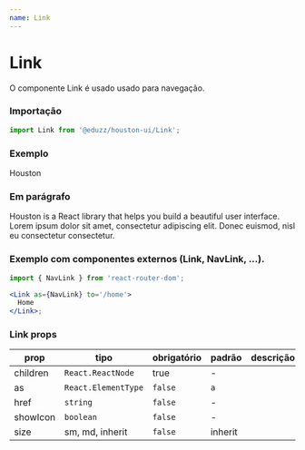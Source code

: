 ```yaml
---
name: Link
---
```





# Link

O componente Link é usado usado para navegação.

### Importação

```js
import Link from '@eduzz/houston-ui/Link';
```

### Exemplo

<Playground>
  <Link href='https://eduzz.github.io/houston/ui-components/Link' showIcon>
    Houston
  </Link>
</Playground>

### Em parágrafo

<Playground>
  <Paragraph>
    Houston is a React library that <Link href='https://eduzz.github.io/houston/ui-components/Link'>helps</Link> you
    build a beautiful user interface. Lorem ipsum dolor sit amet, consectetur adipiscing elit. Donec euismod, nisl eu
    consectetur consectetur.
  </Paragraph>
</Playground>

### Exemplo com componentes externos (Link, NavLink, ...).

```jsx
import { NavLink } from 'react-router-dom';

<Link as={NavLink} to='/home'>
  Home
</Link>;
```

### Link props

| prop     | tipo                | obrigatório | padrão  | descrição |
| -------- | ------------------- | ----------- | ------- | --------- |
| children | `React.ReactNode`   | true        | -       |           |
| as       | `React.ElementType` | `false`     | `a`     |           |
| href     | `string`            | `false`     | -       |           |
| showIcon | `boolean`           | `false`     | -       |           |
| size     | sm, md, inherit     | `false`     | inherit |           |
